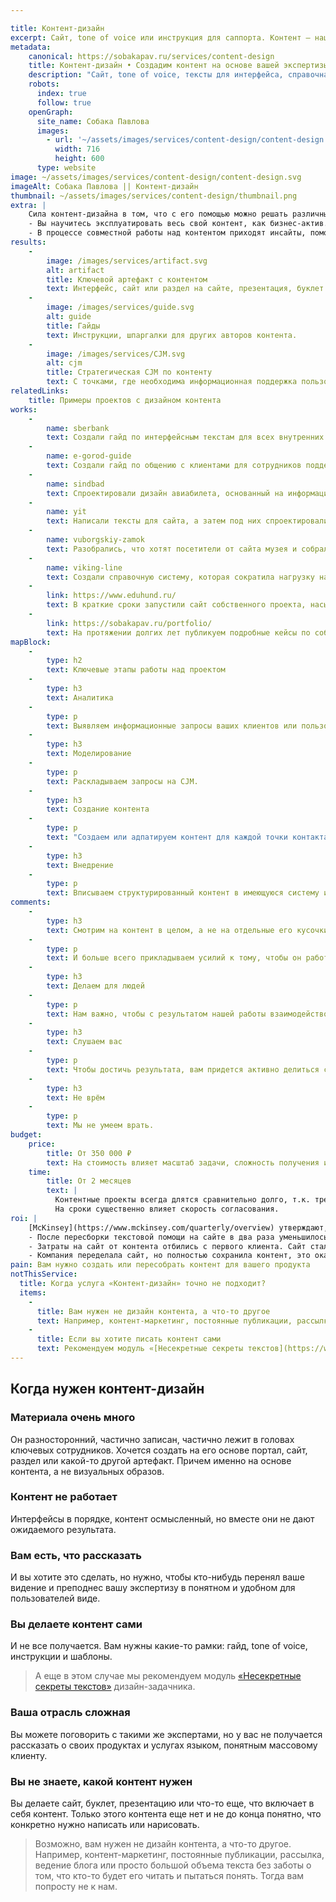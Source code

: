 ```yaml
---

title: Контент-дизайн
excerpt: Сайт, tone of voice или инструкция для саппорта. Контент — нашими силами на основе вашей экспертизы и нюансов работы. 
metadata:
    canonical: https://sobakapav.ru/services/content-design
    title: Контент-дизайн • Создадим контент на основе вашей экспертизы
    description: "Сайт, tone of voice, тексты для интерфейса, справочная система или инструкция для саппорта. Дизайн контента  — нашими силами на основе вашей экспертизы и нюансов работы."
    robots:
      index: true
      follow: true
    openGraph:
      site_name: Собака Павлова
      images:
        - url: '~/assets/images/services/content-design/content-design.svg'
          width: 716
          height: 600
      type: website
image: ~/assets/images/services/content-design/content-design.svg
imageAlt: Собака Павлова || Контент-дизайн
thumbnail: ~/assets/images/services/content-design/thumbnail.png
extra: |
    Сила контент-дизайна в том, что с его помощью можно решать различные и не всегда очевидные задачи.
    - Вы научитесь эксплуатировать весь свой контент, как бизнес-актив. Не как разрозненный набор единиц контента, а как цельный инструмент поддержки и развития бизнеса.
    - В процессе совместной работы над контентом приходят инсайты, помогающие доформировать продукт, позиционирование, представление потребностях клиента. Это случается не всегда, но это то, что говорят наши клиенты.
results:
    -
        image: /images/services/artifact.svg
        alt: artifact
        title: Ключевой артефакт с контентом
        text: Интерфейс, сайт или раздел на сайте, презентация, буклет и т.д.
    -
        image: /images/services/guide.svg
        alt: guide
        title: Гайды
        text: Инструкции, шпаргалки для других авторов контента.
    -
        image: /images/services/CJM.svg
        alt: cjm
        title: Стратегическая CJM по контенту
        text: С точками, где необходима информационная поддержка пользователя.                                             
relatedLinks:
    title: Примеры проектов с дизайном контента
works:
    -
        name: sberbank
        text: Создали гайд по интерфейсным текстам для всех внутренних интерфейсов банка.
    -
        name: e-gorod-guide
        text: Создали гайд по общению с клиентами для сотрудников поддержки.
    -
        name: sindbad
        text: Спроектировали дизайн авиабилета, основанный на информационных запросах пассажиров.
    -
        name: yit
        text: Написали тексты для сайта, а затем под них спроектировали интерфейс.
    -
        name: vuborgskiy-zamok
        text: Разобрались, что хотят посетители от сайта музея и собрали информационный сайт
    -
        name: viking-line
        text: Создали справочную систему, которая сократила нагрузку на службу поддержки компании.   
    -
        link: https://www.eduhund.ru/
        text: В краткие сроки запустили сайт собственного проекта, насыщенный информацией для различных групп пользователей.
    -
        link: https://sobakapav.ru/portfolio/
        text: На протяжении долгих лет публикуем подробные кейсы по собственным проектам, что уникально для компании наших масштабов. 
mapBlock:
    -
        type: h2
        text: Ключевые этапы работы над проектом
    -
        type: h3
        text: Аналитика
    -
        type: p
        text: Выявляем информационные запросы ваших клиентов или пользователей в контексте их жизненных ситуаций и сценариев.
    -
        type: h3
        text: Моделирование
    -
        type: p
        text: Раскладываем запросы на CJM.
    -
        type: h3
        text: Создание контента
    -
        type: p
        text: "Создаем или адпатируем контент для каждой точки контакта в необходимом формате. Микротексты, тексты, визуализация, видео и т.д."
    -
        type: h3
        text: Внедрение
    -
        type: p
        text: Вписываем структурированный контент в имеющуюся систему или создадим дизайн на основе контента. 
comments:
    -
        type: h3
        text: Смотрим на контент в целом, а не на отдельные его кусочки
    -
        type: p
        text: И больше всего прикладываем усилий к тому, чтобы он работал целиком, как единый инструмент достижения бизнес-целей.
    -
        type: h3
        text: Делаем для людей
    -
        type: p
        text: Нам важно, чтобы с результатом нашей работы взаимодействовал клиент, не поисковая система.
    -
        type: h3
        text: Слушаем вас
    -
        type: p
        text: Чтобы достичь результата, вам придется активно делиться собственной экспертизой, основой для будущего контента. Это большая работа, и мы не сможем сделать ее за вас.
    -
        type: h3
        text: Не врём
    -
        type: p
        text: Мы не умеем врать.
budget:
    price:
        title: От 350 000 ₽
        text: На стоимость влияет масштаб задачи, сложность получения информации из экспертов и респондентов, наличие и готовность вашей технологической системы к интеграции контента.
    time:
        title: От 2 месяцев
        text: |
          Контентные проекты всегда длятся сравнительно долго, т.к. требуют от участников вникать в детали и осмыслять их.
          На сроки существенно влияет скорость согласования.
roi: | 
    [McKinsey](https://www.mckinsey.com/quarterly/overview) утверждают, что инвестиции в дизайн в целом позволяют компаниям [добиться существенного эффекта](https://www.mckinsey.com/capabilities/mckinsey-design/our-insights/the-business-value-of-design). В случае с дизайном контента прогноз выгод существенно зависит от постановки задачи. Вот несколько примеров.
    - После пересборки текстовой помощи на сайте в два раза уменьшилось количество запросов в службу поддержки. 
    - Затраты на сайт от контента отбились с первого клиента. Сайт стал стандартом отрасли, цитаты из него используют в тендерах, что автоматически приводит к выигрышу.
    - Компания переделала сайт, но полностью сохранила контент, это оказалось долгосрочной инвестицией.
pain: Вам нужно создать или пересобрать контент для вашего продукта
notThisService:
  title: Когда услуга «Контент-дизайн» точно не подходит?
  items:
    -
      title: Вам нужен не дизайн контента, а что-то другое
      text: Например, контент-маркетинг, постоянные публикации, рассылка, ведение блога или просто большой объема текста без заботы о том, что кто-то будет его читать и пытаться понять. Тогда вам попросту не к нам.
    -
      title: Если вы хотите писать контент сами
      text: Рекомендуем модуль «[Несекретные секреты текстов](https://www.eduhund.ru/program/text)» дизайн-задачника.
---
```


## Когда нужен контент-дизайн

### Материала очень много

Он разносторонний, частично записан, частично лежит в головах ключевых сотрудников. Хочется создать на его основе портал, сайт, раздел или какой-то другой артефакт. Причем именно на основе контента, а не визуальных образов.

### Контент не работает

Интерфейсы в порядке, контент осмысленный, но вместе они не дают ожидаемого результата.

### Вам есть, что рассказать

И вы хотите это сделать, но нужно, чтобы кто-нибудь перенял ваше видение и преподнес вашу экспертизу в понятном и удобном для пользователей виде.

### Вы делаете контент сами

И не все получается. Вам нужны какие-то рамки: гайд, tone of voice, инструкции и шаблоны.

> А еще в этом случае мы рекомендуем модуль  [«Несекретные секреты текстов»](https://www.eduhund.ru/program/text) дизайн-задачника.

### Ваша отрасль сложная

Вы можете поговорить с такими же экспертами, но у вас не получается рассказать о своих продуктах и услугах языком, понятным массовому клиенту.

### Вы не знаете, какой контент нужен

Вы делаете сайт, буклет, презентацию или что-то еще, что включает в себя контент. Только этого контента еще нет и не до конца понятно, что конкретно нужно написать или нарисовать.

> Возможно, вам нужен не дизайн контента, а что-то другое. Например, контент-маркетинг, постоянные публикации, рассылка, ведение блога или просто большой объема текста без заботы о том, что кто-то будет его читать и пытаться понять. Тогда вам попросту не к нам.

